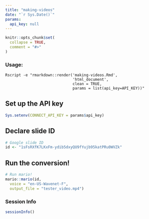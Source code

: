 ```yaml
---
title: "making-videos"
date: "`r Sys.Date()`"
params:
  api_key: null
---
```


```r
knitr::opts_chunk$set(
  collapse = TRUE,
  comment = "#>"
)
```

### Usage:
```
Rscript -e "rmarkdown::render('making-videos.Rmd',
                              'html_document',
                              clean = TRUE,
                              params = list(api_key=API_KEY))"
```

## Set up the API key

```r
Sys.setenv(CONNECT_API_KEY = params$api_key)
```

## Declare slide ID
```r
# Google slide ID
id <- "1sFsRXfK7LKxFm-ydib5dxyQU9fYujb95katPRu0WVZk"
```

## Run the conversion!
```r
# Run mario!
mario::mario(id,
  voice = "en-US-Wavenet-F",
  output_file = "tester_video.mp4")
```

### Session Info

```r
sessionInfo()
```
